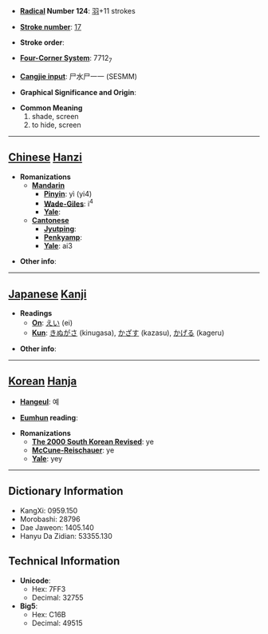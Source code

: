 * '''[[Wiktionary:Chinese radical index| Radical]] Number 124''': [[Wiktionary:Chinese radical index 羽|羽]]+11 strokes

* '''[[Wiktionary:Chinese total strokes index|Stroke number]]''': [[Wiktionary:Chinese total strokes index 17|17]]

* '''Stroke order''': 

* '''[[Wiktionary:Chinese four corner index|Four-Corner System]]''': 7712<sub>7</sub>

* '''[[Wiktionary:Chinese Cangjie index|Cangjie input]]''': 尸水尸一一 (SESMM)

* '''Graphical Significance and Origin''': 

* '''Common Meaning'''
*#shade, screen
*# to hide, screen


----

== [[Chinese]] [[Hanzi]] ==

* '''Romanizations'''
** '''[[Mandarin]]'''
*** '''[[Pinyin]]''': yì (yi4)
*** '''[[Wade-Giles]]''': i<sup>4</sup>
*** '''[[Yale]]''': 
** '''[[Cantonese]]'''
*** '''[[Jyutping]]''':
*** '''[[Penkyamp]]''': 
*** '''[[Yale]]''': ai3

* '''Other info''': 

----

== [[Japanese]] [[Kanji]] ==

* '''Readings'''
** '''[[On]]''': [[えい]] (ei)
** '''[[Kun]]''': [[きぬがさ]] (kinugasa), [[かざす]] (kazasu), [[かげる]] (kageru)

* '''Other info''':  

----

== [[Korean]] [[Hanja]] ==

* '''[[Hangeul]]''': 예

* '''[[Eumhun]] reading''': 

* '''Romanizations'''
** '''[[The 2000 South Korean Revised Romanization|The 2000 South Korean Revised]]''': ye
** '''[[McCune-Reischauer]]''': ye
** '''[[Yale]]''': yey

----

== Dictionary Information ==

* KangXi: 0959.150
* Morobashi: 28796
* Dae Jaweon: 1405.140
* Hanyu Da Zidian: 53355.130

== Technical Information ==

* '''Unicode''':
** Hex: 7FF3
** Decimal: 32755
* '''Big5''':
** Hex: C16B
** Decimal: 49515